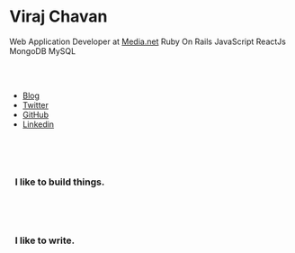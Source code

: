 
<Banner>

<ModalWrapper>

# Viraj Chavan

Web Application Developer at <a href="https://media.net" target="_blank">Media.net</a>
<Skill>Ruby On Rails</Skill>
<Skill>JavaScript</Skill>
<Skill>ReactJs</Skill>
<Skill>MongoDB</Skill>
<Skill>MySQL</Skill>

<br/><br/>

- [Blog](/blog)
- <a href="https://twitter.com/virajVChavan" target="_blank">Twitter</a>
- <a href="https://github.com/virajvchavan" target="_blank">GitHub</a>
- <a href="https://www.linkedin.com/in/virajvchavan/" target="_blank">Linkedin</a>

<div style="margin-top: 6em">
    <h3 style="margin-left: 10px;">I like to build things.</h3>
    <Projects />
</div>

<div style="margin-top: 6em">
    <h3 style="margin-left: 10px;">I like to write.</h3>
    <BlogIntros/>
</div>

</ModalWrapper>

</Banner>

